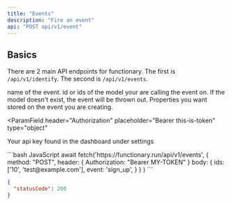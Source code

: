 ```yaml
---
title: "Events"
description: "Fire an event"
api: "POST api/v1/event"
---
```


## Basics

There are 2 main API endpoints for functionary. The first is `/api/v1/identify`.
The second is `/api/v1/events`.

<ParamField body="name" type="string" required>
  name of the event.
</ParamField>

<ParamField body="ids" type="(string | number)[]" required>
  id or ids of the model your are calling the event on. If the model doesn't
  exist, the event will be thrown out.
</ParamField>

<ParamField body="properties" type="object">
  Properties you want stored on the event you are creating.
</ParamField>

<ParamField
  header="Authorization"
  placeholder="Bearer this-is-token"
  type="object"
>
  Your api key found in the dashboard under settings
</ParamField>

<RequestExample>
```bash JavaScript
await fetch('https://functionary.run/api/v1/events', 
    {  
        method: "POST", 
        header: {
            Authorization: "Bearer MY-TOKEN"
        }
        body: {
            ids: ['10', 'test@example.com'],
            event: 'sign_up',
        } 
    }
)
```
</RequestExample>

<ResponseExample>

```json Response Example
{
  "statusCode": 200
}
```

</ResponseExample>
